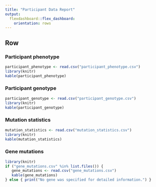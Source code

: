```yaml
---
title: "Participant Data Report"
output: 
  flexdashboard::flex_dashboard:
    orientation: rows
---
```


Row {.tabset .tabset-fade}
-------------------------------------
   
### Participant phenotype

```r
participant_phenotype <- read.csv("participant_phenotype.csv")
library(knitr)
kable(participant_phenotype)
```

### Participant genotype

```r
participant_genotype <- read.csv("participant_genotype.csv")
library(knitr)
kable(participant_genotype)
```

### Mutation statistics

```r
mutation_statistics <- read.csv("mutation_statistics.csv")
library(knitr)
kable(mutation_statistics)
```
### Gene mutations

```r
library(knitr)
if ("gene_mutations.csv" %in% list.files()) {
   gene_mutations <- read.csv("gene_mutations.csv")
   kable(gene_mutations)
} else { print("No gene was specified for detailed information.") }
```
